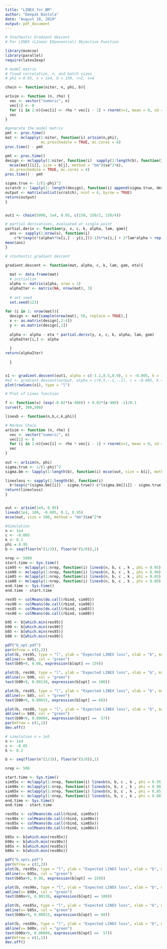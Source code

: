 ```yaml
---
title: "LINEX_for_BM"
author: "Deepak Bastola"
date: "August 18, 2019"
output: pdf_document
---
```


```r
# Stochastic Gradient descent
# For LINEX (LInear EXponential) Objective Function

library(mcmcse)
library(parallel)
require(latex2exp)

# model matrix
# fixed correlation, n, and batch sizes
# phi = 0.95, n = 1e4, b = 159, r=2, s=4

chain <- function(niter, n, phi, b){

ar1sim <- function (n, rho) {
  vec <- vector("numeric", n)
  vec[1] <- 0
  for (i in 2:n){vec[i] <- rho * vec[i - 1] + rnorm(n=1, mean = 0, sd = 1)}
  vec
}

#generate the model matrix
pmt <- proc.time()
mat <- mclapply(1:niter, function(i) ar1sim(n,phi), 
                mc.preschedule = TRUE, mc.cores = 6)
proc.time() - pmt

pmt <- proc.time()
design <- mclapply(1:niter, function(i)  sapply(1:length(b), function(j) 
  mcse(mat[[i]], size = b[j], method = "bm")$se^2*n), 
  mc.preschedule = TRUE, mc.cores = 4)
proc.time() - pmt

sigma.true <- 1/(1-phi)^2
scratch <- lapply(1: length(design), function(i) append(sigma.true, design[[i]]))
output <- matrix(unlist(scratch), ncol = 4, byrow = TRUE)
return(output)
}


out1 <- chain(5000, 1e4, 0.95, c(150, 150/2, 150/4))

# partial derivatives, evaluated at single point
partial.deriv <- function(y, x, c, k, alpha, lam, gam){
  ans <- sapply(1:nrow(x), function(i)
    c*k*(exp(c*(alpha%*%x[i,] - y[i,]))-1)%*%x[i,] + 2*lam*alpha + rep(1,3)*gam)
mean(ans)  
}

# stochastic gradient descent

gradient.descent <- function(mat, alpha, c, k, lam, gam, eta){
  
  mat <- data.frame(mat)
  # initialize
  alpha <- matrix(alpha, nrow = 1)
  alphaIter <- matrix(NA, nrow(mat), 3)
  
  # set seed
  set.seed(123)
  
for (i in 1: nrow(mat)){
  design <- mat[sample(nrow(mat), 50, replace = TRUE),]
  x <- as.matrix(design[,2:4])
  y <- as.matrix(design[,1])
    
  alpha <- alpha - eta * partial.deriv(y, x, c, k, alpha, lam, gam)
  alphaIter[i,] <- alpha
    
  }
return(alphaIter)  
  
  }


x1 <- gradient.descent(out1, alpha = c(-1.2,0.5,0.9), c = -0.005, k = 1, lam = .7, gam = 3, eta = 0.0001)
#x2 <- gradient.descent(output, alpha = c(0.5,-.1,-.1), c = -0.005, k = 1, lam = 0.2, gam = 1, eta = 0.0001)
plot(rowSums(x1), type = "l")

```



```r
# Plot of Linex function

f <- function(x) (exp(-0.02*(x-400)) + 0.02*(x-400) -1)/0.1
curve(f, 300,500)

linexb <- function(n,b,c,k,phi){

# Markov Chain
ar1sim <- function (n, rho) {
  vec <- vector("numeric", n)
  vec[1] <- 0
  for (i in 2:n){vec[i] <- rho * vec[i - 1] + rnorm(n=1, mean = 0, sd = 1)}
  vec
}
                                                                                                                                                            
out <- ar1sim(n, phi)
sigma.true <- 1/(1-phi)^2
sigma.bm <- lapply(1:length(b), function(i) mcse(out, size = b[i], method = "bm")$se^2*n)

linexloss <- sapply(1:length(b), function(i) 
  k*(exp(c*(sigma.bm[[i]] - sigma.true))-c*(sigma.bm[[i]] - sigma.true) -1))
return(linexloss)
}


out <- ar1sim(1e4, 0.95)
linexb(1e4, 100, -0.005, 0.1, 0.95)
mcse(out, size = 100, method = "bm")$se^2*n

```


```r
#Simulation
n <- 1e4
c <- -0.005
k <- 0.1
phi = 0.95
b <- seq(floor(n^(1/3)), floor(n^(5/8)),1) 

nrep <- 5000
start.time <- Sys.time()
sim95 <- mclapply(1:nrep, function(i) linexb(n, b, c , k , phi = 0.95), mc.preschedule = TRUE, mc.cores = 7)
sim90 <- mclapply(1:nrep, function(i) linexb(n, b, c , k , phi = 0.90), mc.preschedule = TRUE, mc.cores = 7)
sim85 <- mclapply(1:nrep, function(i) linexb(n, b, c , k , phi = 0.85), mc.preschedule = TRUE, mc.cores = 7)
sim80 <- mclapply(1:nrep, function(i) linexb(n, b, c , k , phi = 0.80), mc.preschedule = TRUE, mc.cores = 7)
end.time <- Sys.time()
end.time - start.time

res95 <- colMeans(do.call(rbind, sim95))
res90 <- colMeans(do.call(rbind, sim90))
res85 <- colMeans(do.call(rbind, sim85))
res80 <- colMeans(do.call(rbind, sim80))

b95 <- b[which.min(res95)]
b90 <- b[which.min(res90)]
b85 <- b[which.min(res85)]
b80 <- b[which.min(res80)]

pdf("b_opt.pdf")
par(mfrow = c(2,2))
plot(b, res95, type = "l", ylab = "Expected LINEX loss", xlab = "b", main = TeX('$\\phi = 0.95$'), lty = 1, lwd = 2, col = "blue")
abline(v= b95, col = "green")
text(b95+9, 0.08, expression(b[opt] == 159))

plot(b, res90, type = "l", ylab = "Expected LINEX loss", xlab = "b", main = TeX('$\\phi = 0.90$'), lty = 1, lwd = 2, col = "blue")
abline(v= b90, col = "green")
text(b90+9, 0.00138, expression(b[opt] == 100))

plot(b, res85, type = "l", ylab = "Expected LINEX loss", xlab = "b", main = TeX('$\\phi = 0.85$'), lty = 1, lwd = 2, col = "blue")
abline(v= b85, col = "green")
text(b90+9, 0.00015, expression(b[opt] == 68))

plot(b, res80, type = "l", ylab = "Expected LINEX loss", xlab = "b", main = TeX('$\\phi = 0.80$'), lty = 1, lwd = 2, col = "blue")
abline(v= b80, col = "green")
text(b90+9, 0.00004, expression(b[opt] ==  57))
par(mfrow = c(1,1))
dev.off()


```


```r
# simulation n = 1e5
n <- 1e4
c <- -0.05
k <- 0.2

b <- seq(floor(n^(1/3)), floor(n^(5/8)),1) 

nrep <- 500

start.time <- Sys.time()
sim95x <- mclapply(1:nrep, function(i) linexb(n, b, c , k , phi = 0.95), mc.preschedule = TRUE, mc.cores = 7)
sim90x <- mclapply(1:nrep, function(i) linexb(n, b, c , k , phi = 0.90), mc.preschedule = TRUE, mc.cores = 7)
sim85x <- mclapply(1:nrep, function(i) linexb(n, b, c , k , phi = 0.85), mc.preschedule = TRUE, mc.cores = 7)
sim80x <- mclapply(1:nrep, function(i) linexb(n, b, c , k , phi = 0.80), mc.preschedule = TRUE, mc.cores = 7)
end.time <- Sys.time()
end.time - start.time

res95x <- colMeans(do.call(rbind, sim95x))
res90x <- colMeans(do.call(rbind, sim90x))
res85x <- colMeans(do.call(rbind, sim85x))
res80x <- colMeans(do.call(rbind, sim80x))

b95x <- b[which.min(res95x)]
b90x <- b[which.min(res90x)]
b85x <- b[which.min(res85x)]
b80x <- b[which.min(res80x)]

pdf("b_optx.pdf")
par(mfrow = c(2,2))
plot(b, res95x, type = "l", ylab = "Expected LINEX loss", xlab = "b", main = TeX('$\\phi = 0.95$'), lty = 1, lwd = 2, col = "blue")
abline(v= b95x, col = "green")
text(b95x+9, 0.08, expression(b[opt] == 159))

plot(b, res90x, type = "l", ylab = "Expected LINEX loss", xlab = "b", main = TeX('$\\phi = 0.90$'), lty = 1, lwd = 2, col = "blue")
abline(v= b90x, col = "green")
text(b90x+9, 0.00138, expression(b[opt] == 100))

plot(b, res85x, type = "l", ylab = "Expected LINEX loss", xlab = "b", main = TeX('$\\phi = 0.85$'), lty = 1, lwd = 2, col = "blue")
abline(v= b85x, col = "green")
text(b90x+9, 0.00015, expression(b[opt] == 68))

plot(b, res80x, type = "l", ylab = "Expected LINEX loss", xlab = "b", main = TeX('$\\phi = 0.80$'), lty = 1, lwd = 2, col = "blue")
abline(v= b80x, col = "green")
text(b90x+9, 0.00004, expression(b[opt] ==  57))
par(mfrow = c(1,1))
dev.off()


```
